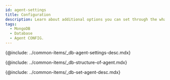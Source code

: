 ```yaml
---
id: agent-settings
title: Configuration
description: Learn about additional options you can set through the whatap.conf file on the MongoDB database agent server.
tags:
  - MongoDB
  - Database
  - Agent CONFIG.
---
```


{@include: ../common-items/_db-agent-settings-desc.mdx} 

<!-- 에이전트 구성-->

{@include: ../common-items/_db-structure-of-agent.mdx} 

<!-- 에이전트 설정-->

{@include: ../common-items/_db-set-agent-desc.mdx}

<DocCardList/>
